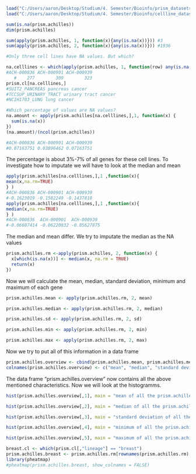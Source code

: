 ```r
load("C:/Users/aaron/Desktop/Studium/4. Semester/Bioinfo/prism_datasets.rda")
load("C:/Users/aaron/Desktop/Studium/4. Semester/Bioinfo/cellline_datasets.rda")

```

```r
sum(is.na(prism.achilles))
dim(prism.achilles)

```
```r
sum(apply(prism.achilles, 1, function(x){any(is.na(x))})) #3
sum(apply(prism.achilles, 2, function(x){any(is.na(x))})) #1936

#Only three cell lines have NA values. But which?

na.celllines <- which(apply(prism.achilles, 1, function(row) any(is.na(row))))
#ACH-000836 ACH-000901 ACH-000939 
   #    277        309        323 
prism.cl[na.celllines,]
#SUIT2_PANCREAS pancreas cancer
#TCCSUP_URINARY_TRACT urinary tract cancer
#NCIH1703_LUNG lung cancer

#Which percentage of values are NA values?
na.amount <- apply(prism.achilles[na.celllines,],1, function(x) {
  sum(is.na(x))
})
(na.amount)/(ncol(prism.achilles))

#ACH-000836 ACH-000901 ACH-000939 
#0.07163751 0.03896462 0.07163751

```
The percentage is about 3%-7% of all genes for these cell lines.
To investigate how to imputate we will have to look at the median and mean

```r
apply(prism.achilles[na.celllines,],1 ,function(x){
mean(x,na.rm=TRUE)  
} )
#ACH-000836 ACH-000901 ACH-000939 
#-0.1623019 -0.1582249 -0.1437818
apply(prism.achilles[na.celllines,],1 ,function(x){
median(x,na.rm=TRUE)  
} )
#ACH-000836  ACH-000901  ACH-000939 
#-0.06607414 -0.06220032 -0.05627875 

```
The median and mean differ. We try to imputate the median as the NA values
```r

prism.achilles.rm <-apply(prism.achilles, 2, function(x) {
  x[which(is.na(x))] <- median(x, na.rm = TRUE)
  return(x)
})


```
Now we will calculate the mean, median, standard deviation, minimum and maximum of each gene
```r
prism.achilles.mean <- apply(prism.achilles.rm, 2, mean)

prism.achilles.median <- apply(prism.achilles.rm, 2, median)

prism.achilles.sd <- apply(prism.achilles.rm, 2, sd)

prism.achilles.min <- apply(prism.achilles.rm, 2, min)

prism.achilles.max <- apply(prism.achilles.rm, 2, max)
```
Now we try to put all of this information in a data frame

```r
prism.achilles.overview <- cbind(prism.achilles.mean, prism.achilles.median, prism.achilles.sd, prism.achilles.min, prism.achilles.max)
colnames(prism.achilles.overview) <- c("mean", "median", "standard deviation", "minimum", "maximum")
```
The data frame "prism.achilles.overview" now contains all the above mentioned characteristics. Now we will look at the histogramms.

```r
hist(prism.achilles.overview[,1], main = "mean of all the prism.achilles genes", xlab = "mean")

hist(prism.achilles.overview[,2], main = "median of all the prism.achilles genes", xlab = "median")

hist(prism.achilles.overview[,3], main = "standard deviation of all the prism.achilles genes", xlab = "standard deviation")

hist(prism.achilles.overview[,4], main = "minimum of all the prism.achilles genes", xlab = "minimum")

hist(prism.achilles.overview[,5], main = "maximum of all the prism.achilles genes", xlab = "maximum")
```


```r
breast.cl <- which(prism.cl[,"lineage"] == "breast")
prism.achilles.breast <- prism.achilles.rm[rownames(prism.achilles.rm) %in% prism.cl[breast.cl, 1], ]
library(pheatmap)
#pheatmap(prism.achilles.breast, show_colnames = FALSE)
```
















